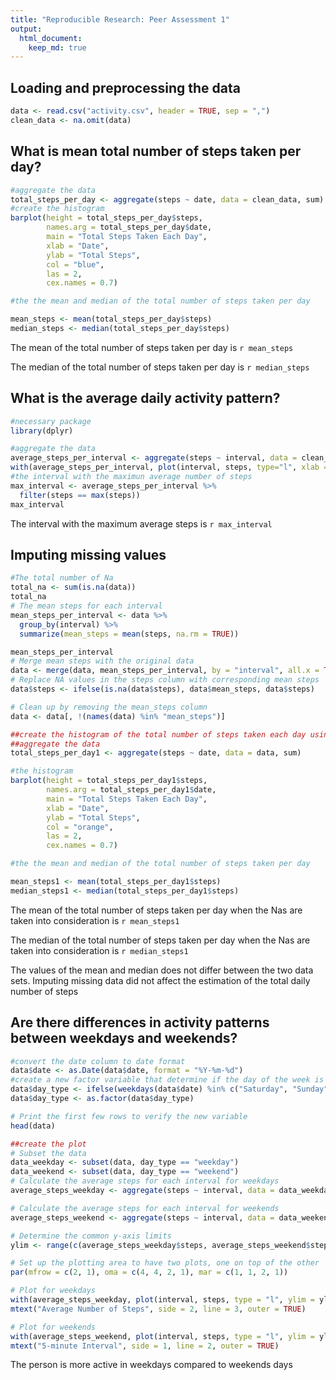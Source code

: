 ```yaml
---
title: "Reproducible Research: Peer Assessment 1"
output: 
  html_document:
    keep_md: true
---
```


## Loading and preprocessing the data

```r
data <- read.csv("activity.csv", header = TRUE, sep = ",")
clean_data <- na.omit(data)
```

## What is mean total number of steps taken per day?

```r
#aggregate the data
total_steps_per_day <- aggregate(steps ~ date, data = clean_data, sum)
#create the histogram 
barplot(height = total_steps_per_day$steps, 
        names.arg = total_steps_per_day$date, 
        main = "Total Steps Taken Each Day", 
        xlab = "Date", 
        ylab = "Total Steps", 
        col = "blue", 
        las = 2, 
        cex.names = 0.7) 

#the the mean and median of the total number of steps taken per day

mean_steps <- mean(total_steps_per_day$steps)
median_steps <- median(total_steps_per_day$steps)

```

The mean of the total number of steps taken per day is `r mean_steps`

The median of the total number of steps taken per day is `r median_steps`

## What is the average daily activity pattern?

```r
#necessary package 
library(dplyr)

#aggregate the data 
average_steps_per_interval <- aggregate(steps ~ interval, data = clean_data, mean)
with(average_steps_per_interval, plot(interval, steps, type="l", xlab = "5-minute Interval", ylab = "Average Number of Steps", main = "Average Number of Steps per 5-minute Interval"))
#the interval with the maximun average number of steps 
max_interval <- average_steps_per_interval %>%
  filter(steps == max(steps))
max_interval
```

The interval with the maximum average steps is `r max_interval`

## Imputing missing values

```r
#The total number of Na 
total_na <- sum(is.na(data))
total_na
# The mean steps for each interval
mean_steps_per_interval <- data %>%
  group_by(interval) %>%
  summarize(mean_steps = mean(steps, na.rm = TRUE))

mean_steps_per_interval
# Merge mean steps with the original data
data <- merge(data, mean_steps_per_interval, by = "interval", all.x = TRUE)
# Replace NA values in the steps column with corresponding mean steps
data$steps <- ifelse(is.na(data$steps), data$mean_steps, data$steps)

# Clean up by removing the mean_steps column
data <- data[, !(names(data) %in% "mean_steps")]
```

```r
##create the histogram of the total number of steps taken each day using data with no Na
##aggregate the data
total_steps_per_day1 <- aggregate(steps ~ date, data = data, sum)

#the histogram 
barplot(height = total_steps_per_day1$steps, 
        names.arg = total_steps_per_day1$date, 
        main = "Total Steps Taken Each Day", 
        xlab = "Date", 
        ylab = "Total Steps", 
        col = "orange", 
        las = 2, 
        cex.names = 0.7) 

#the the mean and median of the total number of steps taken per day

mean_steps1 <- mean(total_steps_per_day1$steps)
median_steps1 <- median(total_steps_per_day1$steps)

```

The mean of the total number of steps taken per day when the Nas are taken into consideration is `r mean_steps1`

The median of the total number of steps taken per day when the Nas are taken into consideration is `r median_steps1`

The values of the mean and median does not differ between the two data sets. Imputing missing data did not affect the estimation of the total daily number of steps

## Are there differences in activity patterns between weekdays and weekends?

```r
#convert the date column to date format
data$date <- as.Date(data$date, format = "%Y-%m-%d")
#create a new factor variable that determine if the day of the week is weekend or not 
data$day_type <- ifelse(weekdays(data$date) %in% c("Saturday", "Sunday"), "weekend", "weekday")
data$day_type <- as.factor(data$day_type)

# Print the first few rows to verify the new variable
head(data)


```

```r
##create the plot 
# Subset the data
data_weekday <- subset(data, day_type == "weekday")
data_weekend <- subset(data, day_type == "weekend")
# Calculate the average steps for each interval for weekdays
average_steps_weekday <- aggregate(steps ~ interval, data = data_weekday, mean)

# Calculate the average steps for each interval for weekends
average_steps_weekend <- aggregate(steps ~ interval, data = data_weekend, mean)

# Determine the common y-axis limits
ylim <- range(c(average_steps_weekday$steps, average_steps_weekend$steps))

# Set up the plotting area to have two plots, one on top of the other
par(mfrow = c(2, 1), oma = c(4, 4, 2, 1), mar = c(1, 1, 2, 1))

# Plot for weekdays
with(average_steps_weekday, plot(interval, steps, type = "l", ylim = ylim, xaxt = "n", ylab = "", main = "Weekday"))
mtext("Average Number of Steps", side = 2, line = 3, outer = TRUE)

# Plot for weekends
with(average_steps_weekend, plot(interval, steps, type = "l", ylim = ylim, ylab = "", main = "Weekend"))
mtext("5-minute Interval", side = 1, line = 2, outer = TRUE)

```

The person is more active in weekdays compared to weekends days 
